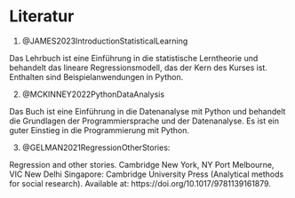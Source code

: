 
# Literatur {.unnumbered}

1. @JAMES2023IntroductionStatisticalLearning

Das Lehrbuch ist eine Einführung in die statistische Lerntheorie und behandelt das lineare Regressionsmodell, das der Kern des Kurses ist. Enthalten sind Beispielanwendungen in Python.

2. @MCKINNEY2022PythonDataAnalysis

Das Buch ist eine Einführung in die Datenanalyse mit Python und behandelt die Grundlagen der Programmiersprache und der Datenanalyse. Es ist ein guter Einstieg in die Programmierung mit Python.

3. @GELMAN2021RegressionOtherStories: 

Regression and other stories. Cambridge New York, NY Port Melbourne, VIC New Delhi Singapore: Cambridge University Press (Analytical methods for social research). Available at: https://doi.org/10.1017/9781139161879.
